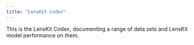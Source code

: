 ```yaml
---
title: "LensKit Codex"
---
```


This is the LensKit Codex, documenting a range of data sets and LensKit model
performance on them.
